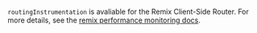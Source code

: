 `routingInstrumentation` is avaliable for the Remix Client-Side Router. For more details, see the [remix performance monitoring docs](/https://docs.sentry.io/platforms/javascript/guides/remix/manual-setup/#configuration/).

<PlatformContent includePath="performance/browser-routing-instrumentation/custom-router.mdx" />
